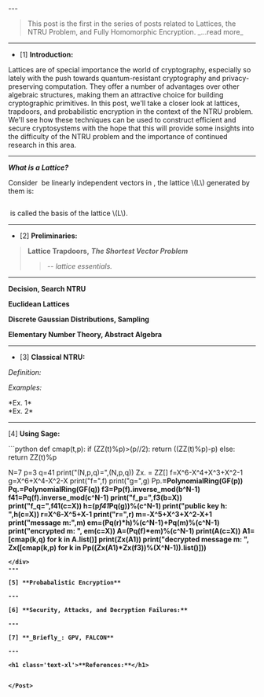 
<Post title='Lattices, Probabalistic Encryption, and the NTRU Problem' date='February 1, 2023' category='Cryptography'>
---

<blockquote class='flex-col w-fit space-y-2 p-4 my-2 border-l-4 border-stone-700 bg-stone-50'>
    This post is the first in the series of posts related to Lattices, the NTRU Problem, and Fully Homomorphic Encryption.
    <span class='cursor-pointer text-blue-700'> _...read more_ </span>
</blockquote>

---

* [1] **Introduction:**

Lattices are of special importance the world of cryptography, 
especially so lately with the push towards quantum-resistant cryptography and privacy-preserving computation. 
They offer a number of advantages over other algebraic structures, making them an attractive choice for building cryptographic primitives. 
In this post, we'll take a closer look at lattices, trapdoors, and probabilistic encryption in the context of the NTRU problem. 
We'll see how these techniques can be used to construct efficient and secure cryptosystems with the hope that this will provide 
some insights into the difficulty of the NTRU problem and the importance of continued research in this area. 

---

<span class='underline decoration-wavy decoration-blue-500'>***What is a Lattice?***</span>

Consider <Math body="\mathcal{B} = \{b_1,b_2,\dots,b_k\}"/> be linearly independent vectors in <Math body="\mathbb{R}^{m}"/>, the lattice \\(L\\) generated by them is:

<Math body='\boxed{L(\mathcal{B})= \{a_1b_1+a_2b_2+\dots+a_kb_k \mid a_1,a_2,\dots,a_k \in \mathbb{Z}\}}'/>

<Math body='\mathcal{B}'/> is called the basis of the lattice \\(L\\).

---

* [2] **Preliminaries:**

> **Lattice Trapdoors,** <span class='decoration-wavy underline decoration-purple-500'> ***The Shortest Vector Problem*** </span>
>> _-- lattice essentials._

---

<span class='decoration underline p-1 px-3 border-l-4 border-red-600'>**Decision, Search NTRU**</span>

<span class='decoration underline p-1 px-3 border-l-4 border-amber-500'>**Euclidean Lattices**</span>

<span class='decoration underline p-1 px-3 border-l-4 border-blue-500'>**Discrete Gaussian Distributions, Sampling**</span>

<span class='decoration underline p-1 px-3 border-l-4 border-purple-500'>**Elementary Number Theory, Abstract Algebra**</span>

---

* [3] **Classical NTRU:**

_Definition:_ 

<span class=''> _Examples:_ </span>

<div class='py-2 bg-slate-100 decoration p-1 px-3 border-l-4 border-slate-600'>
*Ex. 1*
</div>

<div class='py-2 bg-slate-100 decoration p-1 px-3 border-l-4 border-slate-600'>
*Ex. 2*
</div>

---

[4] **Using Sage:**

<div class='max-h-48 p-2 overflow-y-scroll bg-slate-900'>
```python
def cmap(t,p):
    if (ZZ(t)%p)>(p//2):
        return ((ZZ(t)%p)-p)
    else:
        return ZZ(t)%p

N=7
p=3
q=41
print("(N,p,q)=",(N,p,q))
Zx.<X> = ZZ[]
f=X^6-X^4+X^3+X^2-1
g=X^6+X^4-X^2-X
print("f=",f)
print("g=",g)
Pp.<b>=PolynomialRing(GF(p))
Pq.<c>=PolynomialRing(GF(q))
f3=Pp(f).inverse_mod(b^N-1)
f41=Pq(f).inverse_mod(c^N-1)
print("f_p=",f3(b=X))
print("f_q=",f41(c=X))
h=(p*f41*Pq(g))%(c^N-1)
print("public key h: ",h(c=X))
r=X^6-X^5+X-1
print("r=",r)
m=-X^5+X^3+X^2-X+1
print("message m:",m)
em=(Pq(r)*h)%(c^N-1)+Pq(m)%(c^N-1)
print("encrypted m: ", em(c=X))
A=(Pq(f)*em)%(c^N-1)
print(A(c=X))
A1=[cmap(k,q) for k in A.list()]
print(Zx(A1))
print("decrypted message m: ", Zx([cmap(k,p) for k in Pp((Zx(A1)*Zx(f3))%(X^N-1)).list()]))
```
</div>
---

[5] **Probabalistic Encryption**

---

[6] **Security, Attacks, and Decryption Failures:**

---

[7] **_Briefly_: GPV, FALCON**

---

<h1 class='text-xl'>**References:**</h1>


</Post>